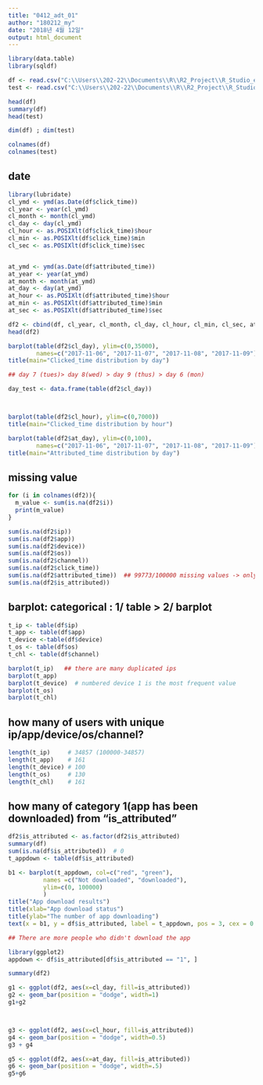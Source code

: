 ```yaml
---
title: "0412_adt_01"
author: "180212_my"
date: "2018년 4월 12일"
output: html_document
---
```

```r
library(data.table)
library(sqldf)
```

```r
df <- read.csv("C:\\Users\\202-22\\Documents\\R\\R2_Project\\R_Studio_exercise\\Project\\Data\\ad_tracking_data\\train_sample.csv", stringsAsFactors = F, na.string=c("", NA)) # na.string=c( ))
test <- read.csv("C:\\Users\\202-22\\Documents\\R\\R2_Project\\R_Studio_exercise\\Project\\Data\\ad_tracking_data\\test.csv", stringsAsFactors = F)
```

```r
head(df)
summary(df)
head(test)
```

```r
dim(df) ; dim(test)
```

```r
colnames(df)
colnames(test)
```

## date
```r
library(lubridate)
cl_ymd <- ymd(as.Date(df$click_time))
cl_year <- year(cl_ymd)
cl_month <- month(cl_ymd)
cl_day <- day(cl_ymd)
cl_hour <- as.POSIXlt(df$click_time)$hour
cl_min <- as.POSIXlt(df$click_time)$min
cl_sec <- as.POSIXlt(df$click_time)$sec


at_ymd <- ymd(as.Date(df$attributed_time))
at_year <- year(at_ymd)
at_month <- month(at_ymd)
at_day <- day(at_ymd)
at_hour <- as.POSIXlt(df$attributed_time)$hour
at_min <- as.POSIXlt(df$attributed_time)$min
at_sec <- as.POSIXlt(df$attributed_time)$sec

df2 <- cbind(df, cl_year, cl_month, cl_day, cl_hour, cl_min, cl_sec, at_year, at_month, at_day, at_hour, at_min, at_sec)
head(df2)
```

```r
barplot(table(df2$cl_day), ylim=c(0,35000), 
        names=c("2017-11-06", "2017-11-07", "2017-11-08", "2017-11-09"))
title(main="Clicked_time distribution by day")

## day 7 (tues)> day 8(wed) > day 9 (thus) > day 6 (mon)
```
```r
day_test <- data.frame(table(df2$cl_day))
```

```r

```

```r

```

```r
barplot(table(df2$cl_hour), ylim=c(0,7000))
title(main="Clicked_time distribution by hour")
```

```r
barplot(table(df2$at_day), ylim=c(0,100), 
        names=c("2017-11-06", "2017-11-07", "2017-11-08", "2017-11-09"))
title(main="Attributed_time distribution by day")
```

## missing value
```r
for (i in colnames(df2)){
  m_value <- sum(is.na(df2$i))
  print(m_value)
}  

sum(is.na(df2$ip))
sum(is.na(df2$app))
sum(is.na(df2$device))
sum(is.na(df2$os))
sum(is.na(df2$channel))
sum(is.na(df2$click_time))
sum(is.na(df2$attributed_time))  ## 99773/100000 missing values -> only 227 people downloaded app
sum(is.na(df2$is_attributed))
```


## barplot: categorical : 1/ table > 2/ barplot 
```r
t_ip <- table(df$ip)
t_app <- table(df$app)
t_device <-table(df$device)
t_os <- table(df$os)
t_chl <- table(df$channel)

barplot(t_ip)   ## there are many duplicated ips
barplot(t_app)
barplot(t_device)  # numbered device 1 is the most frequent value
barplot(t_os)
barplot(t_chl)
```

## how many of users with unique ip/app/device/os/channel?
```r
length(t_ip)     # 34857 (100000-34857)
length(t_app)    # 161
length(t_device) # 100
length(t_os)     # 130
length(t_chl)    # 161
```

## how many of category 1(app has been downloaded) from "is_attributed"  
```r
df2$is_attributed <- as.factor(df2$is_attributed)
summary(df)
sum(is.na(df$is_attributed))  # 0
t_appdown <- table(df$is_attributed)

b1 <- barplot(t_appdown, col=c("red", "green"),
          names =c("Not downloaded", "downloaded"),
          ylim=c(0, 100000)
          )
title("App download results")
title(xlab="App download status")
title(ylab="The number of app downloading") 
text(x = b1, y = df$is_attributed, label = t_appdown, pos = 3, cex = 0.8)

## There are more people who didn't download the app
```

```r
library(ggplot2)
appdown <- df$is_attributed[df$is_attributed == "1", ]

summary(df2)

g1 <- ggplot(df2, aes(x=cl_day, fill=is_attributed))
g2 <- geom_bar(position = "dodge", width=1)
g1+g2




```


```r
g3 <- ggplot(df2, aes(x=cl_hour, fill=is_attributed))
g4 <- geom_bar(position = "dodge", width=0.5)
g3 + g4
```

```r
g5 <- ggplot(df2, aes(x=at_day, fill=is_attributed))
g6 <- geom_bar(position = "dodge", width=.5)
g5+g6

```

